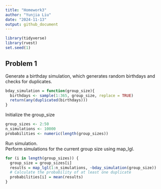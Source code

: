 ```yaml
---
title: "Homework3"
author: "Yunjia Liu"
date: "2024-11-13"
output: github_document
---
```


```r
library(tidyverse)
library(rvest)
set.seed(1)
```

## Problem 1
Generate a birthday simulation, which generates random birthdays and checks for duplicates.
```r
bday_simulation = function(group_size){
  birthdays <- sample(1:365, group_size, replace = TRUE)
  return(any(duplicated(birthdays)))
}
```

Initialize the group_size
```r
group_sizes <- 2:50
n_simulations <- 10000
probabilities <- numeric(length(group_sizes))
```

Run simulation. \
Perform simulations for the current group size using map_lgl. \
```r
for (i in length(group_sizes)) {
  group_size = group_sizes[i]
  results = map_lgl(1:n_simulations, ~bday_simulation(group_size))
  # Calculate the probability of at least one duplicate
  probabilities[i] = mean(results)
}
```

